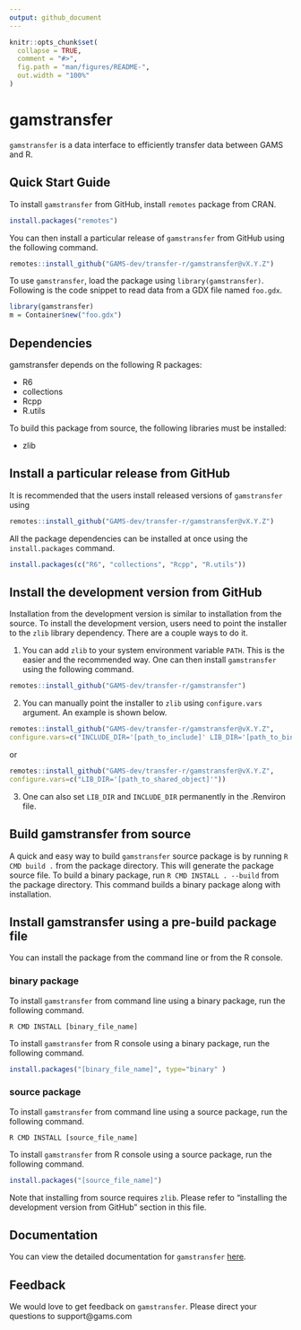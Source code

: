 ```yaml
---
output: github_document
---
```


<!-- README.md is generated from README.Rmd. Please edit that file -->

```r
knitr::opts_chunk$set(
  collapse = TRUE,
  comment = "#>",
  fig.path = "man/figures/README-",
  out.width = "100%"
)
```

# gamstransfer

<!-- badges: start -->
<!-- badges: end -->

`gamstransfer` is a data interface to efficiently transfer data between
GAMS and R.

## Quick Start Guide
To install `gamstransfer` from GitHub, install `remotes` package from CRAN.

``` r
install.packages("remotes")
```

You can then install a particular release of `gamstransfer` from GitHub using
the following command.

``` r
remotes::install_github("GAMS-dev/transfer-r/gamstransfer@vX.Y.Z")
```

To use `gamstransfer`, load the package using `library(gamstransfer)`.
Following is the code snippet to read data from a GDX file named `foo.gdx`.

``` r
library(gamstransfer)
m = Container$new("foo.gdx")
```

## Dependencies
gamstransfer depends on the following R packages:

- R6
- collections
- Rcpp
- R.utils

To build this package from source, the following libraries must be installed:

- zlib

## Install a particular release from GitHub

It is recommended that the users install released versions of `gamstransfer` using
``` r
remotes::install_github("GAMS-dev/transfer-r/gamstransfer@vX.Y.Z")
```

All the package dependencies can be installed at once using the
`install.packages` command.

``` r
install.packages(c("R6", "collections", "Rcpp", "R.utils"))
```

## Install the development version from GitHub
Installation from the development version is similar to installation from the
source. To install the development version, users need to point the installer
to the `zlib` library dependency. There are a couple ways to do it.

1. You can add `zlib` to your system environment variable `PATH`. This is the
easier and the recommended way. One can then install `gamstransfer` using the
following command.
``` r
remotes::install_github("GAMS-dev/transfer-r/gamstransfer")
```
2. You can manually point the installer to `zlib` using `configure.vars`
argument. An example is shown below.
``` r
remotes::install_github("GAMS-dev/transfer-r/gamstransfer@vX.Y.Z",
configure.vars=c("INCLUDE_DIR='[path_to_include]' LIB_DIR='[path_to_bin]'"))
```
or

``` r
remotes::install_github("GAMS-dev/transfer-r/gamstransfer@vX.Y.Z",
configure.vars=c("LIB_DIR='[path_to_shared_object]'"))
```
3. One can also set `LIB_DIR` and `INCLUDE_DIR` permanently in the .Renviron
file.

## Build gamstransfer from source

A quick and easy way to build `gamstransfer` source package is by running
`R CMD build .` from the package directory. This will generate the package
source file. To build a binary package, run `R CMD INSTALL . --build`
from the package directory. This command builds a binary package along with
installation.

## Install gamstransfer using a pre-build package file

You can install the package from the command line or from the R console.

### binary package
 To install `gamstransfer` from command line using a binary package, run the
 following command.

```
R CMD INSTALL [binary_file_name]
```

To install `gamstransfer` from R console using a binary package, run the
following command.

```r
install.packages("[binary_file_name]", type="binary" )
```

### source package

To install `gamstransfer` from command line using a source package, run the
following command.

```
R CMD INSTALL [source_file_name]
```

To install `gamstransfer` from R console using a source package, run the
following command.

```r
install.packages("[source_file_name]")
```

Note that installing from source requires `zlib`. Please refer to "installing
the development version from GitHub" section in this file.

## Documentation
You can view the detailed documentation for `gamstransfer`
[here](https://www.gams.com/latest/docs/API_R_GAMSTRANSFER.html).

## Feedback
We would love to get feedback on `gamstransfer`. Please direct your questions
to support@gams.com
